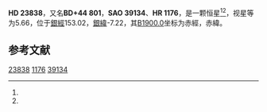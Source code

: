 {{Starbox begin
| name = HD 23838
}}
{{Starbox observe
| epoch = [[J2000.0|J2000.0]]
| constell = {{星座名待查}}<ref name=SIMBAD>{{cite web
 | url=http://simbad.u-strasbg.fr/simbad/sim-id?Ident=HR+1176
 | title=Pulsating variable Star
 | publisher=Centre de Données astronomiques de Strasbourg
 | work=SIMBAD
 | accessdate=2012-07-13
 | archive-date=2016-03-15
 | archive-url=https://web.archive.org/web/20160315120750/http://simbad.u-strasbg.fr/simbad/sim-id?Ident=HR+1176
 | dead-url=no
 }}</ref><ref name=DATA>{{cite web
 | url=http://vizier.u-strasbg.fr/viz-bin/VizieR-5?-out.add=.&-source=5050&-corr=PK=HR&-out.max=9999&HR=1176
 | title=VizieR Detailed Page
 | accessdate=2012-07-13
 | archive-date=2016-03-05
 | archive-url=https://web.archive.org/web/20160305003339/http://vizier.u-strasbg.fr/viz-bin/VizieR-5?-out.add=.&-source=5050&-corr=PK=HR&-out.max=9999&HR=1176
 | dead-url=no
 }}</ref>
| 星官 = 
| ra = {{RA|3|50|4.5}}<ref name=SIMBAD /><ref name=DATA />
| dec = {{DEC|+44|58|4}}<ref name=SIMBAD /><ref name=DATA />
| appmag_v = 5.66<ref name=SIMBAD /><ref name=DATA />
}}
{{Starbox character
| class = G2III+F2:V<ref name=SIMBAD /><ref name=DATA />
| b-v = 0.76<ref name=SIMBAD /><ref name=DATA />
| u-b = <ref name=SIMBAD /><ref name=DATA />
| r-i = 0.29E<ref name=SIMBAD /><ref name=DATA />
| variable = 
}}
{{Starbox astrometry
| radial_v = 
| prop_mo_ra = 14
| parallax = 
| p_error = 
}}
{{Starbox catalog
| names =BD+44 801，[[SAO星表|SAO]] 39134，[[HD星表|HD]] 23838，[[HR星表|HR]] 1176}}
{{Starbox reference |Simbad=HR+1176}}
{{Starbox end}}

'''HD 23838'''，又名'''BD+44 801'''，'''SAO 39134'''、'''HR 1176'''，是一颗恒星<ref name=SIMBAD /><ref name=DATA />，视星等为5.66，位于[[銀道座標系|銀經]]153.02，[[銀道座標系|銀緯]]-7.22，其[[B1900.0|B1900.0]]坐标为赤經{{RA|3|43|6.5}}，赤緯{{DEC|+44|-7.22|45}}。

== 参考文献 ==
{{reflist}}

{{star-stub}}

[[Category:HD和HDE天體|23838]]
[[Category:HR天體|1176]]
[[Category:SAO天體|39134]]
